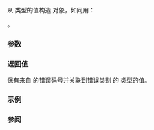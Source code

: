 {{cpp/title|make_error_condition{{dsc small|(std::future_errc)}}}}
{{cpp/thread/future_errc/navbar}}
{{dcl begin}}
{{dcl header | future}}
{{dcl | since=c++11 |
std::error_condition make_error_condition( std::future_errc e );
}}
{{dcl end}}

从 {{lc|std::future_errc}} 类型的值构造 {{lc|std::error_condition}} 对象，如同用：

{{cc|std::error_condition(static_cast&lt;int&gt;(e), std::future_category())}}。

===参数===
{{par begin}}
{{par | e |错误码号}}
{{par end}}

===返回值===
保有来自 {{tt|e}} 的错误码号并关联到错误类别 {{c|"future"}} 的 {{lc|std::error_condition}} 类型的值。

===示例===
{{example
 | 
 | code=
 | output=
}}

===参阅===
{{dsc begin}}
{{dsc inc | cpp/error/dsc error_condition}}
{{dsc inc | cpp/thread/dsc future_errc}}
{{dsc end}}

{{langlinks|en|es|ja|ru}}